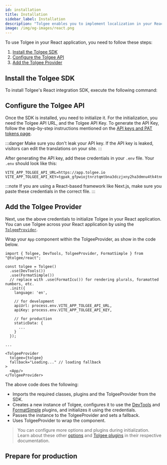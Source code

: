 ```yaml
---
id: installation
title: Installation
sidebar_label: Installation
description: "Tolgee enables you to implement localization in your React application with ease. You can integrate Tolgee in your React application using Tolgee's SDK for React. To use this SDK, start by installing Tolgee for React."
image: /img/og-images/react.png
---
```


To use Tolgee in your React application, you need to follow these steps:

1. [Install the Tolgee SDK](#install-the-tolgee-sdk)
2. [Configure the Tolgee API](#configure-the-tolgee-api)
3. [Add the Tolgee Provider](#add-the-tolgee-provider)

## Install the Tolgee SDK

To install Tolgee's React integration SDK, execute the following command:


<InstallationTabs lib="@tolgee/react" />

## Configure the Tolgee API

Once the SDK is installed, you need to initialize it. For the initialization, you need the Tolgee API URL, and the Tolgee API Key. To generate the API Key, follow the step-by-step instructions mentioned on the [API keys and PAT tokens page](../../../platform/account_settings/api_keys_and_pat_tokens).

:::danger
Make sure you don't leak your API key. If the API key is leaked, visitors can edit the translations on your site.
:::

After generating the API key, add these credentials in your `.env` file. Your `.env` should look like this:

```env
VITE_APP_TOLGEE_API_URL=https://app.tolgee.io
VITE_APP_TOLGEE_API_KEY=tgpak_gfpwiojtnrztqmtbna3dczjxny2ha3dmnu4tk4tnnjvgc
```

:::note
If you are using a React-based framework like Next.js, make sure you paste these credentials in the correct file.
:::

## Add the Tolgee Provider

Next, use the above credentials to initialize Tolgee in your React application. You can use Tolgee across your React application by using the [`TolgeeProvider`](./api#tolgeeprovider).

Wrap your `App` component within the TolgeeProvider, as show in the code below.

```tsx
import { Tolgee, DevTools, TolgeeProvider, FormatSimple } from "@tolgee/react";

const tolgee = Tolgee()
  .use(DevTools())
  .use(FormatSimple())
  // replace with .use(FormatIcu()) for rendering plurals, foramatted numbers, etc.
  .init({
    language: 'en',

    // for development
    apiUrl: process.env.VITE_APP_TOLGEE_API_URL,
    apiKey: process.env.VITE_APP_TOLGEE_API_KEY,

    // for production
    staticData: {
      ...
    }
  });

...

<TolgeeProvider
  tolgee={tolgee}
  fallback="Loading..." // loading fallback
>
  <App/>
</TolgeeProvider>
```

The above code does the following:

- Imports the required classes, plugins and the TolgeeProvider from the SDK.
- Creates a new instance of Tolgee, configures it to use the [DevTools](../../api/web_package/plugins#devtools) and [FormatSimple](../../api/core_package/format-simple) plugins, and initializes it using the credentials.
- Passes the instance to the TolgeeProvider and sets a fallback.
- Uses TolgeeProvider to wrap the component.

> You can configure more options and plugins during initialization. Learn about these other [options](../../api/core_package/options) and [Tolgee plugins](../../plugins) in their respective documentation.

## Prepare for production


<PreparingForProduction />


<ExampleBanner framework="React" />
